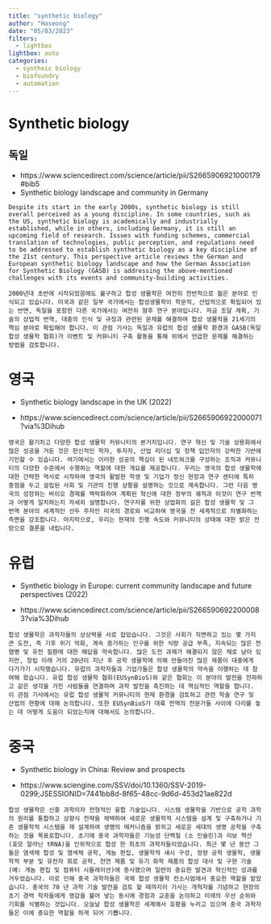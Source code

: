 ```yaml
---
title: "synthetic biology"
author: "Haseong"
date: "05/03/2023"
filters: 
  - lightbox
lightbox: auto
categories:
  - syntheic biology
  - biofoundry
  - automation
---
```


# Synthetic biology

## 독일

-   https://www.sciencedirect.com/science/article/pii/S2665906921000179#bib5
-   Synthetic biology landscape and community in Germany

<!-- -->

    Despite its start in the early 2000s, synthetic biology is still overall perceived as a young discipline. In some countries, such as the US, synthetic biology is academically and industrially established, while in others, including Germany, it is still an upcoming field of research. Issues with funding schemes, commercial translation of technologies, public perception, and regulations need to be addressed to establish synthetic biology as a key discipline of the 21st century. This perspective article reviews the German and European synthetic biology landscape and how the German Association for Synthetic Biology (GASB) is addressing the above-mentioned challenges with its events and community-building activities.

    2000년대 초반에 시작되었음에도 불구하고 합성 생물학은 여전히 전반적으로 젊은 분야로 인식되고 있습니다. 미국과 같은 일부 국가에서는 합성생물학이 학문적, 산업적으로 확립되어 있는 반면, 독일을 포함한 다른 국가에서는 여전히 향후 연구 분야입니다. 자금 조달 계획, 기술의 상업적 번역, 대중의 인식 및 규정과 관련된 문제를 해결하여 합성 생물학을 21세기의 핵심 분야로 확립해야 합니다. 이 관점 기사는 독일과 유럽의 합성 생물학 환경과 GASB(독일 합성 생물학 협회)가 이벤트 및 커뮤니티 구축 활동을 통해 위에서 언급한 문제를 해결하는 방법을 검토합니다.

# 영국

-   Synthetic biology landscape in the UK (2022)

-   https://www.sciencedirect.com/science/article/pii/S2665906922000071?via%3Dihub

<!-- -->

    영국은 활기차고 다양한 합성 생물학 커뮤니티의 본거지입니다. 연구 혁신 및 기술 상용화에서 많은 성공을 거둔 것은 헌신적인 학자, 투자자, 산업 리더십 및 정책 입안자의 강력한 기반에 기인할 수 있습니다. 여기에서는 이러한 성공의 핵심이 된 네트워크를 구성하는 조직과 커뮤니티의 다양한 수준에서 수행하는 역할에 대한 개요를 제공합니다. 우리는 영국의 합성 생물학에 대한 간략한 역사로 시작하여 영국의 활발한 학생 및 기업가 정신 현장과 연구 센터에 특히 중점을 두고 설립된 사회 및 기관의 진행 상황을 설명하는 것으로 계속합니다. 그런 다음 영국의 성장하는 바이오 경제를 맥락화하여 계획된 혁신에 대한 정부의 궤적과 이것이 연구 번역과 어떻게 일치하는지 자세히 설명합니다. 연구자를 위한 상업화의 길은 합성 생물학 및 그 번역 분야의 세계적인 선두 주자인 미국의 경로와 비교하여 영국을 전 세계적으로 차별화하는 측면을 강조합니다. 마지막으로, 우리는 현재의 진행 속도와 커뮤니티의 상태에 대한 밝은 전망으로 결론을 내립니다.

# 유럽

-   Synthetic biology in Europe: current community landscape and future perspectives (2022)

-   https://www.sciencedirect.com/science/article/pii/S2665906922000083?via%3Dihub

<!-- -->

    합성 생물학은 과학자들의 상상력을 사로 잡았습니다. 그것은 사회가 직면하고 있는 몇 가지 큰 도전, 즉 기후 위기 악화, 계속 증가하는 인구를 위한 식량 공급 부족, 지속되는 많은 전염병 및 유전 질환에 대한 해답을 약속합니다. 많은 도전 과제가 해결되지 않은 채로 남아 있지만, 창립 이래 거의 20년이 지난 후 공학 생물학에 의해 만들어진 많은 제품이 대중에게 다가가기 시작했습니다. 유럽의 과학자들과 기업가들은 합성 생물학의 약속을 이행하는 데 참여해 왔습니다. 유럽 합성 생물학 협회(EUSynBioS)와 같은 협회는 이 분야의 발전을 전파하고 같은 생각을 가진 사람들을 연결하며 과학 발전을 촉진하는 데 핵심적인 역할을 합니다. 이 관점 기사에서는 유럽 합성 생물학 커뮤니티의 현재 환경을 검토하고 관련 학술 연구 및 산업의 현황에 대해 논의합니다. 또한 EUSynBioS가 대륙 전역의 전문가들 사이에 다리를 놓는 데 어떻게 도움이 되었는지에 대해서도 논의합니다.

# 중국

-   Synthetic biology in China: Review and prospects

-   https://www.sciengine.com/SSV/doi/10.1360/SSV-2019-0299;JSESSIONID=7441bb8d-8f65-48cc-9d6d-453d21ae822d

<!-- -->

    합성 생물학은 신흥 과학이자 전형적인 융합 기술입니다. 시스템 생물학을 기반으로 공학 과학의 원리를 통합하고 상향식 전략을 채택하여 새로운 생물학적 시스템을 설계 및 구축하거나 기존 생물학적 시스템을 재 설계하여 생명의 메커니즘을 밝히고 새로운 세대의 생명 공학을 구축하는 것을 목표로합니다. 초기에 중국 과학자들은 기능성 단백질 (소 인슐린)과 리보 핵산 (효모 알라닌 tRNA)을 인위적으로 합성 한 최초의 과학자들이었습니다. 최근 몇 년 동안 그들은 염색체 합성 및 염색체 공학, 게놈 편집, 생물학적 섀시 구성, 정량 공학 생물학, 생물학적 부분 및 유전자 회로 공학, 천연 제품 및 유기 화학 제품의 합성 대사 및 구현 기술(예: 게놈 편집 및 컴퓨터 시뮬레이션)에 종사했으며 일련의 중요한 발견과 혁신적인 성과를 거두었습니다. 이로 인해 중국 과학자들은 국제 합성 생물학 컨소시엄에서 중요한 역할을 맡았습니다. 중국의 70 년 과학 기술 발전을 검토 할 때까지이 기사는 개척자를 기념하고 현장의 초기 경력 학자들에게 영감을 불어 넣는 동시에 경험과 교훈을 논의하고 미래의 우선 순위와 기회를 식별하는 것입니다. 오늘날 합성 생물학은 세계에서 호황을 누리고 있으며 중국 과학자들은 이에 중요한 역할을 하게 되어 기쁩니다.
